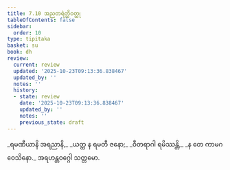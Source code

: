 ```yaml
---
title: 7.10 အညတရဲတ္ထိဝတ္ထု
tableOfContents: false
sidebar:
  order: 10
type: tipitaka
basket: su
book: dh
review:
  current: review
  updated: '2025-10-23T09:13:36.838467'
  updated_by: ''
  notes: ''
  history:
  - state: review
    date: '2025-10-23T09:13:36.838467'
    updated_by: ''
    notes: ''
    previous_state: draft
---
```



<ReviewStatus review={frontmatter.review} showDetails={true} />

<HypothesisAnnotation frontmatter={frontmatter} />

<DynamicBreadcrumb />

<Division number="99" book="dh" e="ch" v="18" p="28">

<Paragraph number="106" type="verses" book="dh">
_ရမဏီယာနိ အရညာနိ,_  
_ယတ္ထ န ရမတီ ဇနော;_  
_ဝီတရာဂါ ရမိဿန္တိ,_  
_န တေ ကာမဂဝေသိနော._  


</Paragraph>
</Division>

<Paragraph number="107" type="center" book="dh">
အရဟန္တဝဂ္ဂေါ သတ္တမော.
</Paragraph>